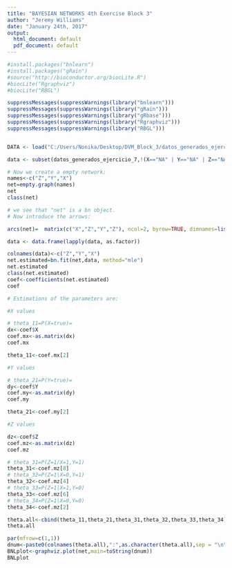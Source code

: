 ```yaml
---
title: "BAYESIAN NETWORKS 4th Exercise Block 3"
author: "Jeremy Williams" 
date: "January 24th, 2017"
output:
  html_document: default
  pdf_document: default
---
```


```r

#install.packages("bnlearn")
#install.packages("gRain")
#source("http://bioconductor.org/biocLite.R")
#biocLite("Rgraphviz")
#biocLite("RBGL")

suppressMessages(suppressWarnings(library("bnlearn")))
suppressMessages(suppressWarnings(library("gRain")))
suppressMessages(suppressWarnings(library("gRbase")))
suppressMessages(suppressWarnings(library("Rgraphviz")))
suppressMessages(suppressWarnings(library("RBGL")))


DATA <- load("C:/Users/Nonika/Desktop/DVM_Block_3/datos_generados_ejercicio_7.rdata")

data <- subset(datos_generados_ejercicio_7,!(X=="NA" | Y=="NA" | Z=="NA"))

# Now we create a empty network: 
names<-c("Z","Y","X") 
net=empty.graph(names) 
net 
class(net) 

# we see that "net" is a bn object.
# Now introduce the arrows: 

arcs(net)=  matrix(c("X","Z","Y","Z"), ncol=2, byrow=TRUE, dimnames=list(c(),c("from","to")))

data <- data.frame(lapply(data, as.factor))

colnames(data)<-c("Z","Y","X")
net.estimated=bn.fit(net,data, method="mle")
net.estimated 
class(net.estimated)  
coef<-coefficients(net.estimated)
coef

# Estimations of the parameters are: 

#X values

# theta_11=P(X=true)= 
dx<-coef$X
coef.mx<-as.matrix(dx)
coef.mx

theta_11<-coef.mx[2]

#Y values

# theta_21=P(Y=true)= 
dy<-coef$Y
coef.my<-as.matrix(dy)
coef.my

theta_21<-coef.my[2]

#Z values

dz<-coef$Z
coef.mz<-as.matrix(dz)
coef.mz

# theta_31=P(Z=1/X=1,Y=1) 
theta_31<-coef.mz[8]
# theta_32=P(Z=1|X=0,Y=1)
theta_32<-coef.mz[4]
# theta_33=P(Z=1|X=1,Y=0)
theta_33<-coef.mz[6]
# theta_34=P(Z=1|X=0,Y=0)
theta_34<-coef.mz[2]

theta.all<-cbind(theta_11,theta_21,theta_31,theta_32,theta_33,theta_34)
theta.all

par(mfrow=c(1,1))
dnum<-paste0(colnames(theta.all),":",as.character(theta.all),sep = "\n")
BNLplot<-graphviz.plot(net,main=toString(dnum)) 
BNLplot

```

